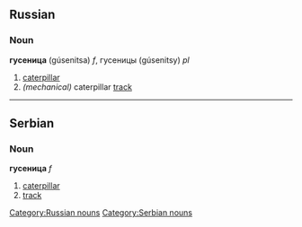==Russian==
[[Category:Russian nouns]]
===Noun===
'''гусеница''' (gúsenitsa) ''f'', гусеницы (gúsenitsy) ''pl''

#[[caterpillar]]
#''(mechanical)'' caterpillar [[track]]

----

==Serbian==
===Noun===
'''гусеница''' ''f''
#[[caterpillar]]
#[[track]]
[[Category:Serbian nouns]]